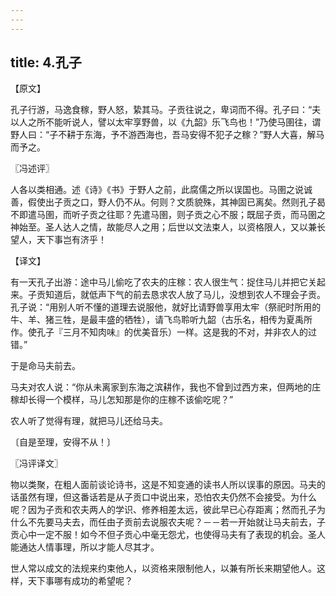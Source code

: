 ```yaml
---
---
---
```

title: 4.孔子
---



【原文】

孔子行游，马逸食稼，野人怒，絷其马。子贡往说之，卑词而不得。孔子曰：“夫以人之所不能听说人，譬以太牢享野兽，以《九韶》乐飞鸟也！”乃使马圉往，谓野人曰：“子不耕于东海，予不游西海也，吾马安得不犯子之稼？”野人大喜，解马而予之。

〖冯述评〗

人各以类相通。述《诗》《书》于野人之前，此腐儒之所以误国也。马圉之说诚善，假使出子贡之口，野人仍不从。何则？文质貌殊，其神固已离矣。然则孔子曷不即遣马圉，而听子贡之往耶？先遣马圉，则子贡之心不服；既屈子贡，而马圉之神始至。圣人达人之情，故能尽人之用；后世以文法束人，以资格限人，又以兼长望人，天下事岂有济乎！

【译文】

有一天孔子出游：途中马儿偷吃了农夫的庄稼：农人很生气：捉住马儿并把它关起来。子贡知道后，就低声下气的前去恳求农人放了马儿，没想到农人不理会子贡。孔子说：“用别人听不懂的道理去说服他，就好比请野兽享用太牢（祭祀时所用的牛、羊、猪三牲，是最丰盛的牺牲），请飞鸟聆听九韶（古乐名，相传为夏禹所作。使孔子『三月不知肉味』的优美音乐）一样。这是我的不对，并非农人的过错。”

于是命马夫前去。

马夫对农人说：“你从未离家到东海之滨耕作，我也不曾到过西方来，但两地的庄稼却长得一个模样，马儿怎知那是你的庄稼不该偷吃呢？”

农人听了觉得有理，就把马儿还给马夫。

〔自是至理，安得不从！〕

〖冯评译文〗

物以类聚，在粗人面前谈论诗书，这是不知变通的读书人所以误事的原因。马夫的话虽然有理，但这番话若是从子贡口中说出来，恐怕农夫仍然不会接受。为什么呢？因为子贡和农夫两人的学识、修养相差太远，彼此早已心存距离；然而孔子为什么不先要马夫去，而任由子贡前去说服农夫呢？－－若一开始就让马夫前去，子贡心中一定不服！如今不但子贡心中毫无怨尤，也使得马夫有了表现的机会。圣人能通达人情事理，所以才能人尽其才。

世人常以成文的法规来约束他人，以资格来限制他人，以兼有所长来期望他人。这样，天下事哪有成功的希望呢？